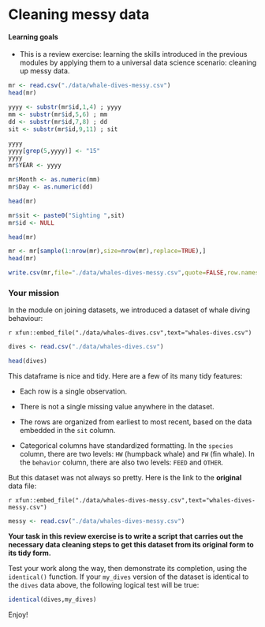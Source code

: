 # Cleaning messy data


#### Learning goals {-}

* This is a review exercise: learning the skills introduced in the previous modules by applying them to a universal data science scenario: cleaning up messy data.  

```r

mr <- read.csv("./data/whale-dives-messy.csv")
head(mr)

yyyy <- substr(mr$id,1,4) ; yyyy
mm <- substr(mr$id,5,6) ; mm
dd <- substr(mr$id,7,8) ; dd
sit <- substr(mr$id,9,11) ; sit

yyyy
yyyy[grep(5,yyyy)] <- "15"
yyyy
mr$YEAR <- yyyy

mr$Month <- as.numeric(mm)
mr$Day <- as.numeric(dd)

head(mr)

mr$sit <- paste0("Sighting ",sit) 
mr$id <- NULL

head(mr)

mr <- mr[sample(1:nrow(mr),size=nrow(mr),replace=TRUE),]
head(mr)

write.csv(mr,file="./data/whales-dives-messy.csv",quote=FALSE,row.names=FALSE)

```

### Your mission {-}


In the module on joining datasets, we introduced a dataset of whale diving behaviour: 

`r xfun::embed_file("./data/whales-dives.csv",text="whales-dives.csv")`  


```r
dives <- read.csv("./data/whales-dives.csv")
```

```r
head(dives)
```

This dataframe is nice and tidy. Here are a few of its many tidy features: 

- Each row is a single observation.   

- There is not a single missing value anywhere in the dataset.  

- The rows are organized from earliest to most recent, based on the data embedded in the `sit` column.   

- Categorical columns have standardized formatting. In the `species` column, there are two levels: `HW` (humpback whale) and `FW` (fin whale). In the `behavior` column, there are also two levels: `FEED` and `OTHER`.  

But this dataset was not always so pretty. Here is the link to the **original** data file: 

`r xfun::embed_file("./data/whales-dives-messy.csv",text="whales-dives-messy.csv")`  


```r
messy <- read.csv("./data/whales-dives-messy.csv")
```

**Your task in this review exercise is to write a script that carries out the necessary data cleaning steps to get this dataset from its original form to its tidy form.** 

Test your work along the way, then demonstrate its completion, using the `identical()` function. If your `my_dives` version of the dataset is identical to the `dives` data above, the following logical test will be true: 

```r
identical(dives,my_dives)
```

Enjoy!  





